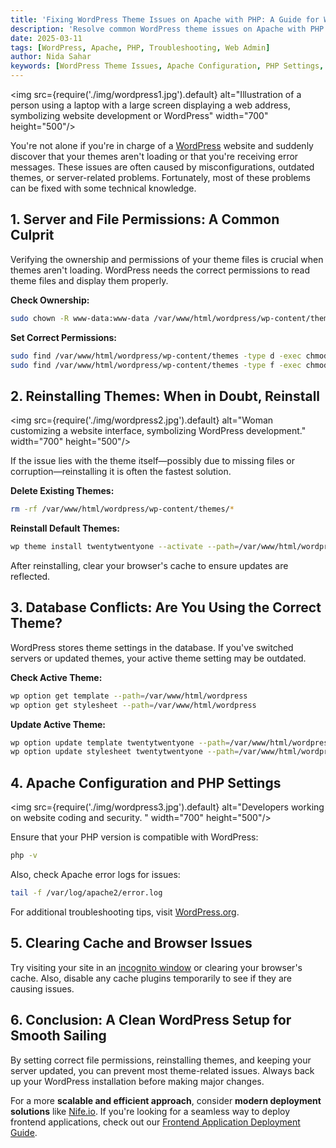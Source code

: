 ```yaml
---
title: 'Fixing WordPress Theme Issues on Apache with PHP: A Guide for Web Admins'
description: 'Resolve common WordPress theme issues on Apache with PHP by fixing file permissions, reinstalling themes, and checking server configurations.'
date: 2025-03-11
tags: [WordPress, Apache, PHP, Troubleshooting, Web Admin]
author: Nida Sahar
keywords: [WordPress Theme Issues, Apache Configuration, PHP Settings, Troubleshooting]
---
```


<img src={require('./img/wordpress1.jpg').default} alt="Illustration of a person using a laptop with a large screen displaying a web address, symbolizing website development or WordPress" width="700" height="500"/>
<br/>

You're not alone if you're in charge of a [WordPress](https://wordpress.com/) website and suddenly discover that your themes aren't loading or that you're receiving error messages. These issues are often caused by misconfigurations, outdated themes, or server-related problems. Fortunately, most of these problems can be fixed with some technical knowledge.

## 1. Server and File Permissions: A Common Culprit

Verifying the ownership and permissions of your theme files is crucial when themes aren't loading. WordPress needs the correct permissions to read theme files and display them properly.

**Check Ownership:**
```bash
sudo chown -R www-data:www-data /var/www/html/wordpress/wp-content/themes
```

**Set Correct Permissions:**
```bash
sudo find /var/www/html/wordpress/wp-content/themes -type d -exec chmod 755 {} \;
sudo find /var/www/html/wordpress/wp-content/themes -type f -exec chmod 644 {} \;
```

## 2. Reinstalling Themes: When in Doubt, Reinstall


<img src={require('./img/wordpress2.jpg').default} alt="Woman customizing a website interface, symbolizing WordPress development." width="700" height="500"/>
<br/>

If the issue lies with the theme itself—possibly due to missing files or corruption—reinstalling it is often the fastest solution.

**Delete Existing Themes:**
```bash
rm -rf /var/www/html/wordpress/wp-content/themes/*
```

**Reinstall Default Themes:**
```bash
wp theme install twentytwentyone --activate --path=/var/www/html/wordpress
```

After reinstalling, clear your browser's cache to ensure updates are reflected.

## 3. Database Conflicts: Are You Using the Correct Theme?

WordPress stores theme settings in the database. If you've switched servers or updated themes, your active theme setting may be outdated.

**Check Active Theme:**
```bash
wp option get template --path=/var/www/html/wordpress
wp option get stylesheet --path=/var/www/html/wordpress
```

**Update Active Theme:**
```bash
wp option update template twentytwentyone --path=/var/www/html/wordpress
wp option update stylesheet twentytwentyone --path=/var/www/html/wordpress
```

## 4. Apache Configuration and PHP Settings


<img src={require('./img/wordpress3.jpg').default} alt="Developers working on website coding and security. " width="700" height="500"/>
<br/> 

Ensure that your PHP version is compatible with WordPress:
```bash
php -v
```

Also, check Apache error logs for issues:
```bash
tail -f /var/log/apache2/error.log
```

For additional troubleshooting tips, visit [WordPress.org](https://wordpress.org/support/).

## 5. Clearing Cache and Browser Issues

Try visiting your site in an [incognito window](https://support.google.com/chrome/answer/95464?hl=en&co=GENIE.Platform%3DDesktop&oco=0) or clearing your browser's cache. Also, disable any cache plugins temporarily to see if they are causing issues.

## 6. Conclusion: A Clean WordPress Setup for Smooth Sailing

By setting correct file permissions, reinstalling themes, and keeping your server updated, you can prevent most theme-related issues. Always back up your WordPress installation before making major changes.

For a more **scalable and efficient approach**, consider **modern deployment solutions** like [Nife.io](https://nife.io/). If you're looking for a seamless way to deploy frontend applications, check out our [Frontend Application Deployment Guide](https://docs.nife.io/docs/UI-Guide/Site-deployment/Build-File-Deployment).


